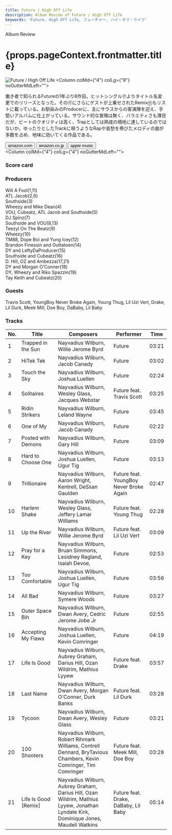 ```yaml
---
title: Future / High Off Life
description: Album Review of Future / High Off Life
keywords: 'Future, High Off Life, フューチャー, ハイ・オフ・ライフ'
---
```





<p className="largeP">Album Review</p>
<h1 className="h1--no--margin">{props.pageContext.frontmatter.title}</h1>

<Row  className="image-card-group">
	<Column colMd={"3"} colLg={"4"} noGutterMdLeft="">
       <ImageCard>

![Future / High Off Life](../../images/cd/future5L.jpg) 
</ImageCard>
	</Column>
	<Column colMd={"4"} colLg={"8"} noGutterMdLeft="">
	<p>
	働き者で知られるFutureの1年ぶり8作目。ヒットシングル⑰よりタイトル名変更でのリリースとなった。その⑰にさらにゲストが上乗せされたRemix㉑もリストに載っている。お馴染みのProducerに、主にサウスからの客演陣を迎え、手堅いアルバムに仕上がっている。サウンド的な冒険は無く、バラエティさも薄目だが、ビートのクオリティは高く、Trapとしては熟成の境地に達しているのではないか。ゆったりとしたTrackに唄うようなRapや哀愁を帯びたメロディの曲が多数を占め、地味に効いてくる作品である。
	</p>
	<div>
	  <Button className="button-right-mergin"  href="https://amzn.to/3lYCSjW" kind="primary" size="small" renderIcon={ArrowUpRight24}>
      amazon.com
    </Button>
    <Button className="button-right-mergin"  href="https://amzn.to/2FJueq4" kind="secondary" size="small" renderIcon={ArrowUpRight24}>
      amazon.co.jp
    </Button>
		<Button className="button-right-mergin"  href="https://apple.co/34ajcUe" kind="tertiary" size="small" renderIcon={ArrowUpRight24}>
      apple music
    </Button>
	</div>
	</Column>
</Row>
<Row >
	<Column colMd={"4"} colLg={"4"} noGutterMdLeft="">
<div>
  <h3>Score card</h3>
	<SliderJS1 value="2" />
  <SliderJS2 value="2" />
	<SliderJS3 value="2" />
  <SliderJS4 value="8" />
</div>
</Column>
<Column colMd={"8"} colLg={"8"} noGutterMdLeft="">
<div>
<h3>Producers</h3>
<p>
Will A Fool(1,11)
<br/>ATL Jacob(2,6)
<br/>Southside(3)
<br/>Wheezy and Mike Dean(4)
<br/>VOU, Cubeatz, ATL Jacob and Southside(5)
<br/>DJ Spinz(7)
<br/>Southside and VOU(8,13)
<br/>Teezyl On The Beatz(9)
<br/>Wheezy(10)
<br/>TM88, Dope Boi and Yung Icey(12)
<br/>Brandon Finessin and Outtatoen(14)
<br/>DY and LeftyDaProducer(15)
<br/>Southside and Cubeatz(16)
<br/>D. Hill, OZ and Ambezza(17,21)
<br/>DY and Morgan O'Conner(18)
<br/>DY, Wheezy and Riko Spazzin(19)
<br/>Tay Keith and Cubeatz(20)
</p>
<h3>Guests</h3>
<p>
Travis Scott, YoungBoy Never Broke Again, Young Thug, Lil Uzi Vert, Drake, Lil Durk, Meek Mill, Doe Boy, DaBaby, Lil Baby
</p>
</div>
</Column>
</Row>

<h3>Tracks</h3>

| No. |	 Title               |	 Composers                                                                                                                         	|	 Performer                              |	 Time	|
| --- |	-------------------- | ------------------------------------------------------------------------------------------------------------------------------------	| --------------------------------------- | ----- |
|	1	  |	Trapped in the Sun   | Nayvadius Wilburn, Willie Jerome Byrd                                                                                              	|	Future                                 	|	03:21 |
|	2	  |	HiTek Tek            | Nayvadius Wilburn, Jacob Canady                                                                                                    	|	Future                                 	|	03:02 |
|	3	  |	Touch the Sky        | Nayvadius Wilburn, Joshua Luellen                                                                                                  	|	Future                                 	|	02:24 |
|	4	  |	Solitaires           | Nayvadius Wilburn, Wesley Glass, Jacques Webstar                                                                                   	|	Future feat. Travis Scott              	|	03:25 |
|	5	  |	Ridin Strikers       | Nayvadius Wilburn, Leland Wayne                                                                                                    	|	Future                                 	|	03:45 |
|	6	  |	One of My            | Nayvadius Wilburn, Jacob Canady                                                                                                    	|	Future                                 	|	02:22 |
|	7	  |	Posted with Demons   | Nayvadius Wilburn, Gary Hill                                                                                                       	|	Future                                 	|	03:09 |
|	8	  |	Hard to Choose One   | Nayvadius Wilburn, Joshua Luellen, Ugur Tig                                                                                        	|	Future                                 	|	03:13 |
|	9	  |	Trillionaire         | Nayvadius Wilburn, Aaron Wright, Kentrell, DeSsan Gaulden                                                                          	|	Future feat. YoungBoy Never Broke Again	|	02:47 |
|	10	|	Harlem Shake         | Nayvadius Wilburn, Wesley Glass, Jeffery Lamar Williams                                                                            	|	Future feat. Young Thug                	|	02:28 |
|	11	|	Up the River         | Nayvadius Wilburn, Willie Jerome Byrd                                                                                              	|	Future feat. Lil Uzi Vert              	|	03:09 |
|	12	|	Pray for a Key       | Nayvadius Wilburn, Bruan Simmons, Lesidney Ragland, Isaiah Devoe,                                                                  	|	Future                                 	|	02:53 |
|	13	|	Too Comfortable      | Nayvadius Wilburn, Joshua Luellen, Ugur Tig                                                                                        	|	Future                                 	|	03:56 |
|	14	|	All Bad              | Nayvadius Wilburn, Symere Woods                                                                                                    	|	Future                                 	|	03:27 |
|	15	|	Outer Space Bih      | Nayvadius Wilburn, Dwan Avery, Cedric Jerome Jobe Jr                                                                               	|	Future                                 	|	02:55 |
|	16	|	Accepting My Flaws   | Nayvadius Wilburn, Joshua Luellen, Kevin Comringer                                                                                 	|	Future                                 	|	04:19 |
|	17	|	Life Is Good         | Nayvadius Wilburn, Aubrey Graham, Darius Hill, Ozan Wildrim, Mathius Lyyew                                                         	|	Future feat. Drake                     	|	03:57 |
|	18	|	Last Name            | Nayvadius Wilburn, Dwan Avery, Morgan O'Conner, Durk Banks                                                                         	|	Future feat. Lil Durk                  	|	03:28 |
|	19	|	Tycoon               | Nayvadius Wilburn, Dwan Avery, Wesley Glass                                                                                        	|	Future                                 	|	03:21 |
|	20	|	100 Shooters         | Nayvadius Wilburn, Robert Rihmark Williams, Contrell Dennard, BryTavious Chambers, Kevin Comringer, Tim Comringer                  	|	Future feat. Meek Mill, Doe Boy        	|	03:28 |
|	21	|	Life Is Good [Remix] | Nayvadius Wilburn, Aubrey Graham, Darius Hill, Ozan Wildrim, Mathius Lyyew, Jonathan Lyndate Kirk, Dominique Jones, Maudell Watkins	|	Future feat. Drake, DaBaby, Lil Baby   	|	05:14 |

<Row>
<Column colMd={3} colLg={3} noGutterMdLeft>
<Review1 />
</Column>
</Row>